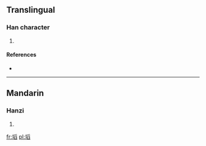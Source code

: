 ==Translingual==

===Han character===
{{Han char|rn=32|rad=土|as=10|sn=13|four=|canj=土月竹X (GBHX)}}

# {{defn|Han|sort=土10}}

====References====
* {{Han ref|kx=0236.341|dkj=05384|dj=0474.290|hdz=10473.090|uh=586A|ud=22634}}

----

==Mandarin==

===Hanzi===
{{cmn-hanzi|pin=[[kǎn]] ([[kan3]])|wg=k'an<sup>3</sup>}}

# {{defn|lang=cmn|sort=土10}}

[[fr:塪]]
[[pl:塪]]